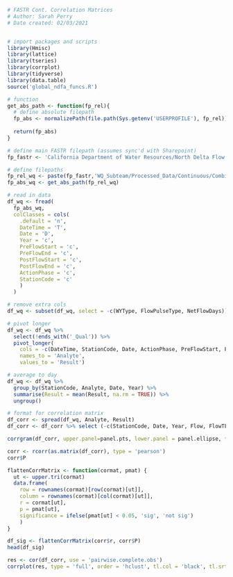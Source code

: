 ```r
# FASTR Cont. Correlation Matrices
# Author: Sarah Perry
# Date created: 02/03/2021


# import packages and scripts
library(Hmisc)
library(lattice)
library(tseries)
library(corrplot)
library(tidyverse)
library(data.table)
source('global_ndfa_funcs.R')
```

```r
# function
get_abs_path <- function(fp_rel){
  # define absolute filepath
  fp_abs <- normalizePath(file.path(Sys.getenv('USERPROFILE'), fp_rel))
  
  return(fp_abs)
}

# define main FASTR filepath (assumes sync'd with Sharepoint)
fp_fastr <- 'California Department of Water Resources/North Delta Flow Action - Documents/'

# define filepaths 
fp_rel_wq <- paste(fp_fastr,'WQ_Subteam/Processed_Data/Continuous/Combined_Files/combined_flow.csv', sep = '')
fp_abs_wq <- get_abs_path(fp_rel_wq)

# read in data
df_wq <- fread(
  fp_abs_wq,
  colClasses = cols(
    .default = 'n',
    DateTime = 'T',
    Date = 'D',
    Year = 'c',
    PreFlowStart = 'c',
    PreFlowEnd = 'c',
    PostFlowStart = 'c',
    PostFlowEnd = 'c',
    ActionPhase = 'c',
    StationCode = 'c'
    )
  )

# remove extra cols
df_wq <- subset(df_wq, select = -c(WYType, FlowPulseType, NetFlowDays))

# pivot longer
df_wq <- df_wq %>% 
  select(!ends_with('_Qual')) %>% 
  pivot_longer(
    cols = -c(DateTime, StationCode, Date, ActionPhase, PreFlowStart, PreFlowEnd, PostFlowStart, PostFlowEnd, Year),
    names_to = 'Analyte',
    values_to = 'Result')

# average to day
df_wq <- df_wq %>%
  group_by(StationCode, Analyte, Date, Year) %>%
  summarise(Result = mean(Result, na.rm = TRUE)) %>%
  ungroup()

# format for correlation matrix
df_corr <- spread(df_wq, Analyte, Result)
df_corr <- df_corr %>% select (-c(StationCode, Date, Year, Flow, FlowTF, NitrateNitrite, Chla_RFU))
```

```r
corrgram(df_corr, upper.panel=panel.pts, lower.panel = panel.ellipse, text.panel=panel.txt) 
```

```r
corr <- rcorr(as.matrix(df_corr), type = 'pearson')
corr$P
```

```r
flattenCorrMatrix <- function(cormat, pmat) {
  ut <- upper.tri(cormat)
  data.frame(
    row = rownames(cormat)[row(cormat)[ut]],
    column = rownames(cormat)[col(cormat)[ut]],
    r = cormat[ut],
    p = pmat[ut],
    significance = ifelse(pmat[ut] < 0.05, 'sig', 'not sig')
    )
}

df_sig <- flattenCorrMatrix(corr$r, corr$P)
head(df_sig)
```

```r
res <- cor(df_corr, use = 'pairwise.complete.obs')
corrplot(res, type = 'full', order = 'hclust', tl.col = 'black', tl.srt = 45)
```